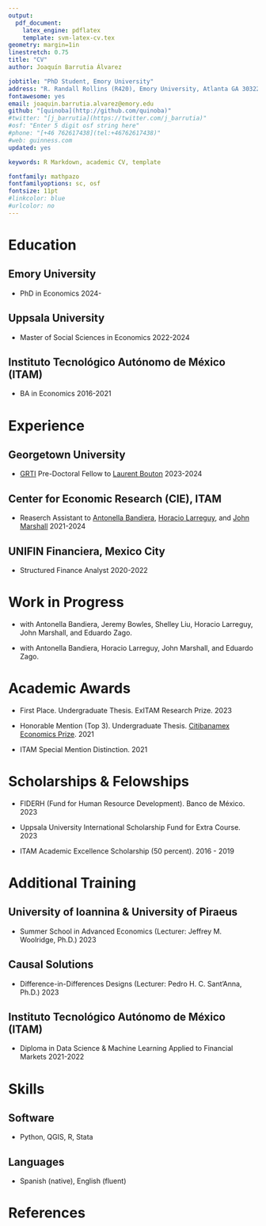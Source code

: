 ```yaml
---
output: 
  pdf_document:
    latex_engine: pdflatex
    template: svm-latex-cv.tex
geometry: margin=1in
linestretch: 0.75
title: "CV"
author: Joaquín Barrutia Álvarez

jobtitle: "PhD Student, Emory University"
address: "R. Randall Rollins (R420), Emory University, Atlanta GA 30322"
fontawesome: yes
email: joaquin.barrutia.alvarez@emory.edu  
github: "[quinoba](http://github.com/quinoba)"
#twitter: "[j_barrutia](https://twitter.com/j_barrutia)"
#osf: "Enter 5 digit osf string here"
#phone: "[+46 762617438](tel:+46762617438)"
#web: guinness.com
updated: yes

keywords: R Markdown, academic CV, template

fontfamily: mathpazo
fontfamilyoptions: sc, osf
fontsize: 11pt
#linkcolor: blue
#urlcolor: no
---
```


\cfoot{\scriptsize  Joaquín Barrutia - CV}

# Education

## Emory University
- PhD in Economics \hfill 2024-

## Uppsala University
- Master of Social Sciences in Economics \hfill 2022-2024

## Instituto Tecnológico Autónomo de México (ITAM)

- BA in Economics  \hfill 2016-2021


# Experience


## Georgetown University


- [GRTI](https://upperesearch.org/grti/) Pre-Doctoral Fellow to [Laurent Bouton](https://sites.google.com/site/boutonllj/) \hfill 2023-2024

## Center for Economic Research (CIE), ITAM
- Reaserch Assistant to [Antonella Bandiera](https://www.antonellabandiera.com/), [Horacio Larreguy](https://sites.google.com/site/hlarreguy/), and [John Marshall](https://john-l-marshall.github.io/) \hfill 2021-2024

  

## UNIFIN Financiera, Mexico City

- Structured Finance Analyst \hfill 2020-2022



# Work in Progress

- \textit{Harnessing Social Influencers or Using X Ads to Counter Misinformation in the Global South?} with Antonella Bandiera, Jeremy Bowles, Shelley Liu, Horacio Larreguy, John Marshall, and Eduardo Zago. \hfill \href{https://www.socialscienceregistry.org/trials/14139}{Pre-registration}

- \textit{Can AI exponentiate Fact-checking Efforts in the Global South?} with Antonella Bandiera, Horacio Larreguy, John Marshall, and Eduardo Zago.

# Academic Awards

- First Place. Undergraduate Thesis. ExITAM Research Prize. \hfill 2023

- Honorable Mention (Top 3). Undergraduate Thesis. [Citibanamex Economics Prize](https://www.banamex.com/premioeconomia/index.html). \hfill 2021

- ITAM Special Mention Distinction. \hfill 2021

# Scholarships & Felowships

- FIDERH (Fund for Human Resource Development). Banco de México. \hfill 2023

- Uppsala University International Scholarship Fund for Extra Course. \hfill 2023

- ITAM Academic Excellence Scholarship (50 percent). \hfill 2016 - 2019



\newpage

# Additional Training

## University of Ioannina & University of Piraeus

- Summer School in Advanced Economics (Lecturer: Jeffrey M. Woolridge, Ph.D.) \hfill 2023


## Causal Solutions

- Difference-in-Differences Designs (Lecturer: Pedro H. C. Sant'Anna, Ph.D.) \hfill 2023

## Instituto Tecnológico Autónomo de México (ITAM)

- Diploma in Data Science & Machine Learning Applied to Financial Markets \hfill 2021-2022


# Skills

## Software

- Python, QGIS, R, Stata

## Languages

- Spanish (native), English (fluent)

# References

\begin{minipage}[t]{0.5\textwidth}
Horacio Larreguy\\
Associate Professor\\
ITAM\\
Mexico City, Mexico\\
\faEnvelopeO \text{} \href{mailto:horacio.larreguy@itam.mx}{horacio.larreguy@itam.mx}
\end{minipage}
\begin{minipage}[t]{0.5\textwidth}
Laurent Bouton\\
Professor\\
Georgetown University\\
Washington, D.C., United States\\
\faEnvelopeO \text{} \href{mailto:lb910@georgetown.edu}{lb910@georgetown.edu}
\end{minipage}
\
\begin{minipage}[t]{0.5\textwidth}
John Marshall\\
Associate Professor\\
Columbia University\\
New York, United States\\
\faEnvelopeO \text{} \href{mailto:jm4401@columbia.edu }{jm4401@columbia.edu}
\end{minipage}
\begin{minipage}[t]{0.5\textwidth}
Antonella Bandiera\\
Assistant Professor\\
ITAM \\
Mexico City, Mexico\\
\faEnvelopeO \text{} \href{mailto:antonella.bandiera@itam.mx}{antonella.bandiera@itam.mx}
\end{minipage}

